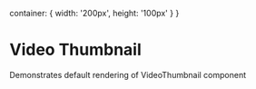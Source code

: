 

<Meta title="core|Components/Video Thumbnail" component={VideoThumbnail}/>

  container: {
    width: '200px',
    height: '100px'
  }
}

# Video Thumbnail

Demonstrates default rendering of VideoThumbnail component

<Preview>
  <Story name="default">
    <div style={styles.container}>
      <VideoThumbnail
        onThumbnailClick={action('clicked')}
        title="Sample Video"
        src="http://via.placeholder.com/640x360"
      />
    </div>
  </Story>
</Preview>